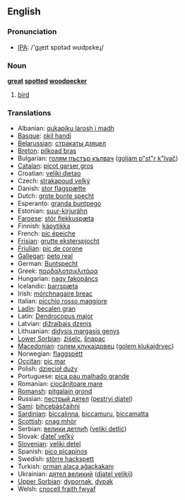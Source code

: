==English==

===Pronunciation===
*[[w:IPA|IPA]]: /'gɻeɪt spɒtəd wʊdpɛkeɻ/

===Noun===
'''[[great]] [[spot]]ted [[woodpecker]]'''

# [[bird]]

===Translations===
{{rfc-level|Translations at L3+ (AutoFormat would have corrected level of Translations)}}

*Albanian: [[qukapiku larosh i madh]]
*[[Basque]]: [[okil handi]]
*[[Belarussian]]: [[стракаты дзяцел]]
*[[Breton]]: [[pilkoad bras]]
*Bulgarian: [[голям пъстър кълвач]] ([[goljam p"st"r k"lvač]])
*[[Catalan]]: [[picot garser gros]]
*Croatian: [[veliki djetao]]
*Czech: [[strakapoud velký]]
*Danish: [[stor flagspætte]]
*Dutch: [[grote bonte specht]] {{m}}
*Esperanto: [[granda buntpego]]
*Estonian: [[suur-kirjurähn]]
*[[Faroese]]: [[stór flekkuspæta]]
*Finnish: [[käpytikka]]
*French: [[pic épeiche]] '' ''
*[[Frisian]]: [[grutte eksterspjocht]]
*[[Friulian]]: [[pic de corone]]
*[[Gallegan]]: [[peto real]]
*German: [[Buntspecht]] {{m}}
*Greek: [[παρδαλοτσικλιτάρα]] '' ''
*Hungarian: [[nagy fakopáncs]]
*Icelandic: [[barrspæta]]
*Irish: [[mórchnagaire breac]]
*Italian: [[picchio rosso maggiore]] '' ''
*[[Ladin]]: [[becalen gran]]
*Latin: [[Dendrocopus major]] '' ''
*Latvian: [[dižraibais dzenis]]
*Lithuanian: [[didysis margasis genys]]
*[[Lower Sorbian]]: [[źiśelc]], [[šnapac]]
*[[Macedonian]]: [[голем клукаjдрвец]] ([[golem klukajdrvec]])
*Norwegian: [[flaggspett]]
*[[Occitan]]: [[pic mar]]
*Polish: [[dzięcioł duży]] '' ''
*Portuguese: [[pica pau malhado grande]]
*Romanian: [[ciocănitoare mare]]
*[[Romansh]]: [[pitgalain grond]]
*Russian: [[пестрый дятел]] ([[pestryj djatel]]) '' ''
*[[Sami]]: [[bihcebásčáihni]]
*[[Sardinian]]: [[biccalinna]], [[biccamuru]], [[biccamatta]]
*[[Scottish]]: [[cnag mhòr]]
*Serbian: [[велики детлић]] ([[veliki detlić]])
*Slovak: [[ďateľ veľký]]
*[[Slovenian]]: [[veliki detel]]
*Spanish: [[pico picapinos]] '' ''
*Swedish: [[större hackspett]]
*Turkish: [[orman alaca ağaçkakanı]]
*Ukrainian: [[дятел великий]] ([[djatel velikij]])
*[[Upper Sorbian]]: [[dypornak]], [[dypak]]
*Welsh: [[cnocell fraith fwyaf]]